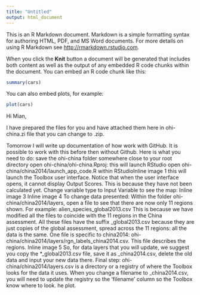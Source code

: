 ```yaml
---
title: "Untitled"
output: html_document
---
```


This is an R Markdown document. Markdown is a simple formatting syntax for authoring HTML, PDF, and MS Word documents. For more details on using R Markdown see <http://rmarkdown.rstudio.com>.

When you click the **Knit** button a document will be generated that includes both content as well as the output of any embedded R code chunks within the document. You can embed an R code chunk like this:

```r
summary(cars)
```

You can also embed plots, for example:

```r
plot(cars)
```

Hi Mian, 

I have prepared the files for you and have attached them here in ohi-china.zi file that you can change to .zip. 

Tomorrow I will write up documentation of how work with GitHub. It is possible to work with this before then without Github. Here is what you need to do:
save the ohi-china folder somewhere close to your root directory
open ohi-china/ohi-china.Rproj: this will launch RStudio
open ohi-china/china2014/launch_app_code.R within RStudioInline image 1
this will launch the Toolbox user interface. Notice that when the user interface opens, it cannot display Output Scores. This is because they have not been calculated yet. Change variable type to Input Variable to see the map: Inline image 3
Inline image 4
To change data presented: 
Within the folder ohi-china/china2014/layers, open a file to see that there are now only 11 regions shown. For example: alien_species_global2013.csv
This is because we have modified all the files to coincide with the 11 regions in the China assessment. All these files have the suffix _global2013.csv because they are just copies of the global assessment, spread across the 11 regions: all the data is the same. 
One file is specific to china2014: ohi-china/china2014/layers/rgn_labels_china2014.csv. This file describes the regions.
Inline image 5
So, for data layers that you will update, we suggest you copy the *_global2013.csv file, save it as _china2014.csv, delete the old data and input your new data there. 
Final step: ohi-china/china2014/layers.csv is a directory or a registry of where the Toolbox looks for the data it uses. When you change a filename to _china2014.csv, you will need to update the registry so the 'filename' column so the Toolbox know where to look. he plot.


